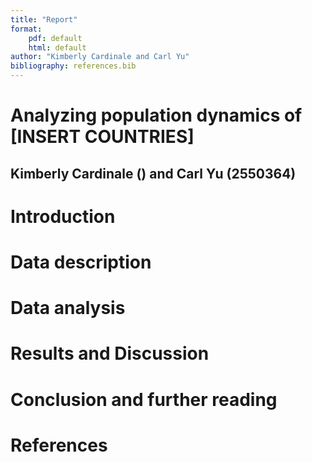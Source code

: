 ---
title: "Report"
format:
    pdf: default
    html: default
author: "Kimberly Cardinale and Carl Yu"
bibliography: references.bib
---

# Analyzing population dynamics of [INSERT COUNTRIES]
## Kimberly Cardinale () and Carl Yu (2550364)

# Introduction

# Data description

# Data analysis

# Results and Discussion

# Conclusion and further reading

# References